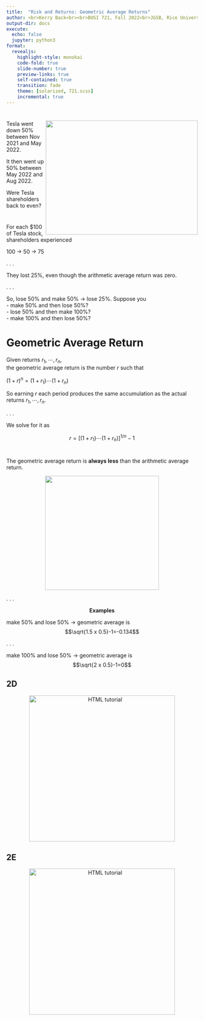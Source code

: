 ```yaml
---
title:  "Risk and Returns: Geometric Average Returns"
author: <br>Kerry Back<br><br>BUSI 721, Fall 2022<br>JGSB, Rice University
output-dir: docs
execute:
  echo: false
  jupyter: python3
format: 
  revealjs:
    highlight-style: monokai
    code-fold: true
    slide-number: true
    preview-links: true
    self-contained: true
    transition: fade
    theme: [solarized, 721.scss]
    incremental: true
---
```


# 

<p align=center>
<img style="float: right;" src="images/question-mark-7123855_1920.jpg" height=300 width=400 > Tesla went down 50% between Nov 2021 and May 2022. \

It then went up 50% between May 2022 and Aug 2022.\

Were Tesla shareholders back to even?
</p></p>

#

For each $100 of Tesla stock, shareholders experienced 

100 → 50 → 75

. . .

They lost 25%, even though the arithmetic average return was zero.

. . .

So, lose 50% and make 50% → lose 25%.  Suppose you \
- make 50% and then lose 50%? \
- lose 50% and then make 100%? \
- make 100% and then lose 50%?

# Geometric Average Return

Given returns $r_1, \cdots, r_n,$ \
the geometric average return is the number *r* such that \


$(1+r)^{n}=(1+r_1)\cdots(1+r_{n})$

So earning *r* each period produces the same accumulation as the actual returns $r_1, \cdots, r_n.$

. . .

We solve for it as

$$r=[(1+r_1)\cdots(1+r_n)]^{1/n}-1$$

#

The geometric average return is **always less** than the arithmetic average return. 
<p align=center>
<img src="images/EPoint.png" height=300 width=300> </p>

. . . 

<p align=center> **Examples** </p>

make 50% and lose 50% → geometric average is \ 
$$\sqrt{1.5 x 0.5}-1=-0.134$$

. . .  

make 100% and lose 50% → geometric average is \ 
$$\sqrt{2 x 0.5}-1=0$$

## 2D
<p align=center> 
<a href="http://bbcx-investments.com/risk/returns"><img src="images/Rice_Owl.jpg" alt="HTML tutorial" style="width:4in;"></a>
</p>

## 2E
<p align=center> 
<a href="http://bbcx-investments.com/risk/returns"><img src="images/Rice_Owl.jpg" alt="HTML tutorial" style="width:4in;"></a>
</p>